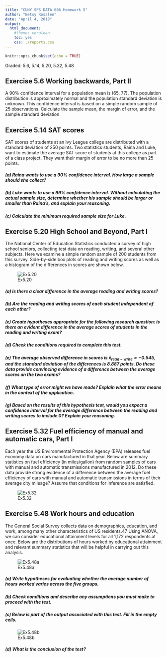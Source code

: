 ```yaml
---
title: "CUNY SPS DATA 606 Homework 5"
author: "Betsy Rosalen"
date: "April 4, 2018"
output:
  html_document:
    #theme: cerulean
    toc: yes
    css: ./reports.css
---
```


```r
knitr::opts_chunk$set(echo = TRUE)
```

Graded: 5.6, 5.14, 5.20, 5.32, 5.48

## Exercise 5.6 Working backwards, Part II

A 90% confidence interval for a population mean is (65, 77). The population distribution is approximately normal and the population standard deviation is unknown. This confidence interval is based on a simple random sample of 25 observations. Calculate the sample mean, the margin of error, and the sample standard deviation.



## Exercise 5.14 SAT scores

SAT scores of students at an Ivy League college are distributed with a standard deviation of 250 points. Two statistics students, Raina and Luke, want to estimate the average SAT score of students at this college as part of a class project. They want their margin of error to be no more than 25 points. 

#####  (a) Raina wants to use a 90% confidence interval. How large a sample should she collect? 

#####  (b) Luke wants to use a 99% confidence interval. Without calculating the actual sample size, determine whether his sample should be larger or smaller than Raina's, and explain your reasoning.

#####  (c) Calculate the minimum required sample size for Luke.



## Exercise 5.20 High School and Beyond, Part I

The National Center of Education Statistics conducted a survey of high school seniors, collecting test data on reading, writing, and several other subjects. Here we examine a simple random sample of 200 students from this survey. Side-by-side box plots of reading and writing scores as well as a histogram of the differences in scores are shown below.

![Ex5.20](Ex5.20.png)

#####  (a) Is there a clear difference in the average reading and writing scores?

#####  (b) Are the reading and writing scores of each student independent of each other?

#####  (c) Create hypotheses appropriate for the following research question: is there an evident difference in the average scores of students in the reading and writing exam?

#####  (d) Check the conditions required to complete this test.

#####  (e) The average observed difference in scores is $\bar{x}_{read-write} = -0.545$, and the standard deviation of the differences is 8.887 points. Do these data provide convincing evidence of a difference between the average scores on the two exams?

#####  (f) What type of error might we have made? Explain what the error means in the context of the application.

#####  (g) Based on the results of this hypothesis test, would you expect a confidence interval for the average difference between the reading and writing scores to include 0? Explain your reasoning.



## Exercise 5.32 Fuel efficiency of manual and automatic cars, Part I

Each year the US Environmental Protection Agency (EPA) releases fuel economy data on cars manufactured in that year. Below are summary statistics on fuel efficiency (in miles/gallon) from random samples of cars with manual and automatic transmissions manufactured in 2012. Do these data provide strong evidence of a difference between the average fuel efficiency of cars with manual and automatic transmissions in terms of their average city mileage? Assume that conditions for inference are satisfied.

![Ex5.32](Ex5.32.png)




## Exercise 5.48 Work hours and education

The General Social Survey collects data on demographics, education, and work, among many other characteristics of US residents.47 Using ANOVA, we can consider educational attainment levels for all 1,172 respondents at once. Below are the distributions of hours worked by educational attainment and relevant summary statistics that will be helpful in carrying out this analysis.

![Ex5.48a](Ex5.48a.png)

#####  (a) Write hypotheses for evaluating whether the average number of hours worked varies across the five groups.

#####  (b) Check conditions and describe any assumptions you must make to proceed with the test.

#####  (c) Below is part of the output associated with this test. Fill in the empty cells.

![Ex5.48b](Ex5.48b.png)

#####  (d) What is the conclusion of the test?



